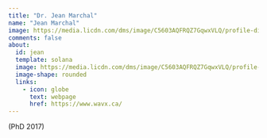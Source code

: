 ```yaml
---
title: "Dr. Jean Marchal"
name: "Jean Marchal"
image: https://media.licdn.com/dms/image/C5603AQFRQZ7GqwxVLQ/profile-displayphoto-shrink_800_800/0/1563118335993?e=2147483647&v=beta&t=SpkJ_iGWz6NCV6InOjYHc56Es3WTQ4XeqyAhhLmiHDA
comments: false
about: 
  id: jean
  template: solana
  image: https://media.licdn.com/dms/image/C5603AQFRQZ7GqwxVLQ/profile-displayphoto-shrink_800_800/0/1563118335993?e=2147483647&v=beta&t=SpkJ_iGWz6NCV6InOjYHc56Es3WTQ4XeqyAhhLmiHDA
  image-shape: rounded
  links: 
    - icon: globe
      text: webpage
      href: https://www.wavx.ca/
---
```


::: {#jean}
(PhD 2017)
:::
